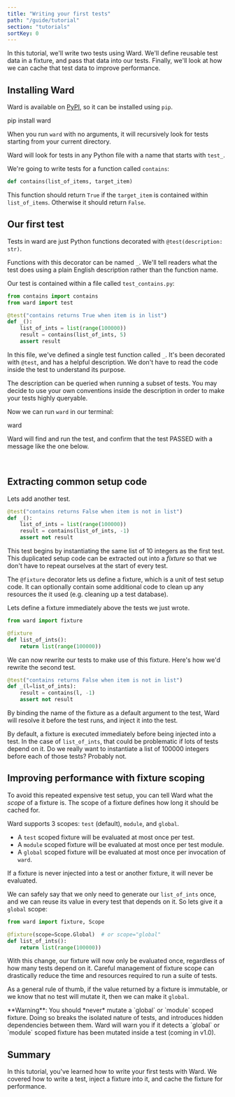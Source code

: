 ```yaml
---
title: "Writing your first tests"
path: "/guide/tutorial"
section: "tutorials"
sortKey: 0
---
```


In this tutorial, we'll write two tests using Ward. We'll define reusable test data in a fixture, 
and pass that data into our tests. Finally, we'll look at how we can cache that test data to improve performance.

## Installing Ward

Ward is available on [PyPI](https://pypi.org/project/ward/), so it can be installed using `pip`.

<TerminalCommand>
pip install ward
</TerminalCommand>

When you run `ward` with no arguments, it will recursively look for tests starting from your current directory.

Ward will look for tests in any Python file with a name that starts with `test_`.

We're going to write tests for a function called `contains`:

```python
def contains(list_of_items, target_item)
```

This function should return `True` if the `target_item` is contained within `list_of_items`. Otherwise it should return `False`.

## Our first test

Tests in ward are just Python functions decorated with `@test(description: str)`.

Functions with this decorator can be named `_`. We'll tell readers
 what the test does using a plain English description rather than the function name.

Our test is contained within a file called `test_contains.py`:

```python
from contains import contains
from ward import test

@test("contains returns True when item is in list")
def _():
    list_of_ints = list(range(100000))
    result = contains(list_of_ints, 5)
    assert result
```

In this file, we've defined a single test function called `_`. It's been
decorated with `@test`, and has a helpful description. We don't have to read the code inside the test to understand its purpose.

The description can be queried when running a subset of 
tests. You may decide to use your own conventions inside the description
in order to make your tests highly queryable.

Now we can run `ward` in our terminal:

<TerminalCommand>
ward
</TerminalCommand>

Ward will find and run the test, and
confirm that the test <PassMarker>PASSED</PassMarker> with a message like the one below.

<TerminalExample>
    <TestOutputLine marker="PASS" lineNumber="4" moduleName="test_contains" description="contains returns True when item is in list" />
</TerminalExample>
<br/>

## Extracting common setup code

Lets add another test.

```python
@test("contains returns False when item is not in list")
def _():
    list_of_ints = list(range(100000))
    result = contains(list_of_ints, -1)
    assert not result
```

This test begins by instantiating the same list of 10 integers as the first
test. This duplicated setup code can be extracted out into a *fixture* so that we
don't have to repeat ourselves at the start of every test.

The `@fixture` decorator lets us define a fixture, which is a unit of test setup code. It can optionally contain some additional code to clean up any resources
the it used (e.g. cleaning up a test database).

Lets define a fixture immediately above the tests we just wrote.

```python
from ward import fixture

@fixture
def list_of_ints():
    return list(range(100000))
```

We can now rewrite our tests to make use of this fixture. Here's how we'd rewrite the second test.

```python
@test("contains returns False when item is not in list")
def _(l=list_of_ints):
    result = contains(l, -1)
    assert not result
```

By binding the name of the fixture as a default argument to the test, Ward will
resolve it before the test runs, and inject it into the test. 

By default, a fixture is executed immediately before being injected into
a test. In the case of `list_of_ints`, that could be problematic if lots of tests
depend on it. Do we really want to instantiate a list of 100000 integers before
each of those tests? Probably not.

## Improving performance with fixture scoping

To avoid this repeated expensive test setup, you can tell Ward what the *scope* of a fixture is. The scope of a fixture defines how long it should be cached for.

Ward supports 3 scopes: `test` (default), `module`, and `global`.

* A `test` scoped fixture will be evaluated at most once per test.
* A `module` scoped fixture will be evaluated at most once per test module.
* A `global` scoped fixture will be evaluated at most once per invocation of `ward`.

If a fixture is never injected into a test or another fixture, it will never be evaluated.

We can safely say that we only need to generate our `list_of_ints` once, and we can reuse its value in every test that depends on it. So lets give it a `global` scope:

```python
from ward import fixture, Scope

@fixture(scope=Scope.Global)  # or scope="global"
def list_of_ints():
    return list(range(100000))
```

With this change, our fixture will now only be evaluated once, regardless of how
many tests depend on it. Careful management of fixture scope can drastically reduce the time and resources required to run a suite of tests.

As a general rule of thumb, if the value returned by a fixture is immutable, or we know that no test will mutate it, then we can make it `global`. 

<Warning>
**Warning**: You should *never* mutate a `global` or `module` scoped fixture. Doing so breaks
the isolated nature of tests, and introduces hidden dependencies between them. Ward will warn you if it detects a `global` or `module` scoped fixture has been mutated inside a test (coming in v1.0).
</Warning>

<br/>

## Summary

In this tutorial, you've learned how to write your first tests with Ward. 
We covered how to write a test, inject a fixture into it, and cache the fixture for performance.
